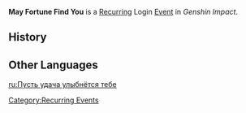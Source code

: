'''May Fortune Find You''' is a [[:Category:Recurring Events|Recurring]] Login [[Event]] in ''Genshin Impact''.

==History==
{{Event History Table}}

==Other Languages==
{{Other Languages
|en      = May Fortune Find You
|zhs     = 富贵登门
|zhs_rm  = Fùguì Dēngmén
|zht     = 富貴登門
|zht_rm  = Fùguì Dēngmén
|zh_tl   = Fortune Finds You
|ja      = 富貴登門
|ja_rm   = Fuuki Toumon{{Assumed}}
|ja_tl   = Visit of Riches and Honors{{Sino}}
|ko      = 福길만 걷자
|ko_rm   = Bokgilman Geotja
|ko_tl   = Let's Only Walk On The Fortune Road
|es      = Fortuna a las puertas
|es_tl   = 
|fr      = Richesses honorables
|fr_tl   = Honorable Wealth
|ru      = Пусть удача улыбнётся тебе
|ru_tl   = 
|th      = เยี่ยมชม Fugui
|th_rm   = Yiam Chom Fugui
|th_tl   = Visiting Fugui
|vi      = Phú Quý Gõ Cửa
|vi_tl   = 
|de      = Möge das Glück dir hold sein
|de_tl   = May Fortune Look Kindly Upon You
|id      = Rezeki Menghampirimu
|id_tl   = Fortune Approach You
|pt      = Que a Fortuna lhe Encontre
|pt_tl   = 
}}
[[Category:Recurring Events]]

[[ru:Пусть удача улыбнётся тебе]]